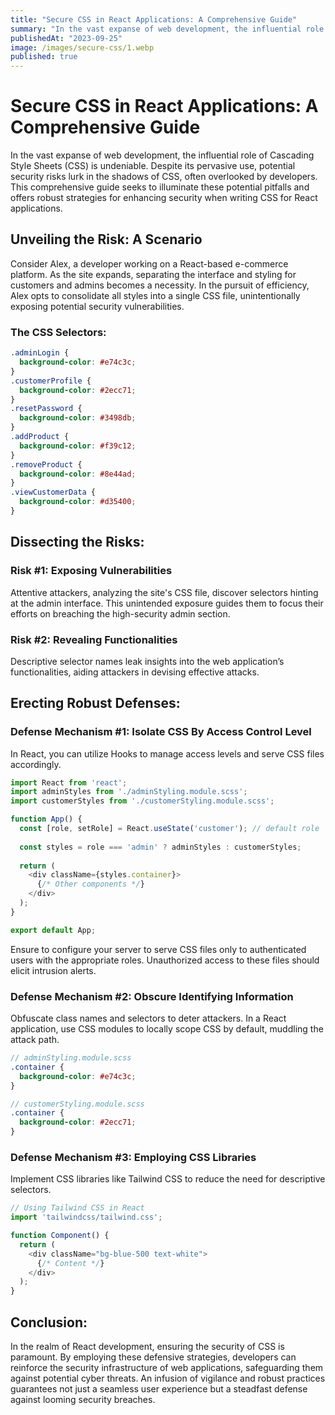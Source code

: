 ```yaml
---
title: "Secure CSS in React Applications: A Comprehensive Guide"
summary: "In the vast expanse of web development, the influential role of Cascading Style Sheets (CSS) is undeniable. Despite its pervasive use, potential security risks lurk in the shadows of CSS, often overlooked by developers. This comprehensive guide seeks to illuminate these potential pitfalls and offers robust strategies for enhancing security when writing CSS for React applications."
publishedAt: "2023-09-25"
image: /images/secure-css/1.webp
published: true
---
```


# Secure CSS in React Applications: A Comprehensive Guide

In the vast expanse of web development, the influential role of Cascading Style Sheets (CSS) is undeniable. Despite its pervasive use, potential security risks lurk in the shadows of CSS, often overlooked by developers. This comprehensive guide seeks to illuminate these potential pitfalls and offers robust strategies for enhancing security when writing CSS for React applications.

## Unveiling the Risk: A Scenario 

Consider Alex, a developer working on a React-based e-commerce platform. As the site expands, separating the interface and styling for customers and admins becomes a necessity. In the pursuit of efficiency, Alex opts to consolidate all styles into a single CSS file, unintentionally exposing potential security vulnerabilities.

### The CSS Selectors:

```scss
.adminLogin {
  background-color: #e74c3c;
}
.customerProfile {
  background-color: #2ecc71;
}
.resetPassword {
  background-color: #3498db;
}
.addProduct {
  background-color: #f39c12;
}
.removeProduct {
  background-color: #8e44ad;
}
.viewCustomerData {
  background-color: #d35400;
}
```

## Dissecting the Risks:

### Risk #1: Exposing Vulnerabilities

Attentive attackers, analyzing the site's CSS file, discover selectors hinting at the admin interface. This unintended exposure guides them to focus their efforts on breaching the high-security admin section.

### Risk #2: Revealing Functionalities

Descriptive selector names leak insights into the web application’s functionalities, aiding attackers in devising effective attacks.

## Erecting Robust Defenses:

### Defense Mechanism #1: Isolate CSS By Access Control Level

In React, you can utilize Hooks to manage access levels and serve CSS files accordingly.

```javascript
import React from 'react';
import adminStyles from './adminStyling.module.scss';
import customerStyles from './customerStyling.module.scss';

function App() {
  const [role, setRole] = React.useState('customer'); // default role
  
  const styles = role === 'admin' ? adminStyles : customerStyles;
  
  return (
    <div className={styles.container}>
      {/* Other components */}
    </div>
  );
}

export default App;
```

Ensure to configure your server to serve CSS files only to authenticated users with the appropriate roles. Unauthorized access to these files should elicit intrusion alerts.

### Defense Mechanism #2: Obscure Identifying Information

Obfuscate class names and selectors to deter attackers. In a React application, use CSS modules to locally scope CSS by default, muddling the attack path.

```scss
// adminStyling.module.scss
.container {
  background-color: #e74c3c;
}

// customerStyling.module.scss
.container {
  background-color: #2ecc71;
}
```

### Defense Mechanism #3: Employing CSS Libraries 

Implement CSS libraries like Tailwind CSS to reduce the need for descriptive selectors.

```javascript
// Using Tailwind CSS in React
import 'tailwindcss/tailwind.css';

function Component() {
  return (
    <div className="bg-blue-500 text-white">
      {/* Content */}
    </div>
  );
}
```

## Conclusion:

In the realm of React development, ensuring the security of CSS is paramount. By employing these defensive strategies, developers can reinforce the security infrastructure of web applications, safeguarding them against potential cyber threats. An infusion of vigilance and robust practices guarantees not just a seamless user experience but a steadfast defense against looming security breaches.
